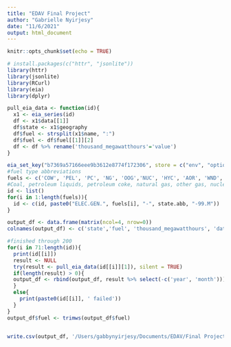 ```yaml
---
title: "EDAV Final Project"
author: "Gabrielle Nyirjesy"
date: "11/6/2021"
output: html_document
---
```


```r
knitr::opts_chunk$set(echo = TRUE)
```


```r
# install.packages(c("httr", "jsonlite"))
library(httr)
library(jsonlite)
library(RCurl)
library(eia)
library(dplyr)
```

```r
pull_eia_data <- function(id){
  x1 <- eia_series(id)
  df <- x1$data[[1]]
  df$state <- x1$geography
  df$fuel <- strsplit(x1$name, ":") 
  df$fuel <- df$fuel[[1]][2]
  df <- df %>% rename('thousand_megawatthours'='value')
}

eia_set_key("b7369a57166eee9b3612e8774f172306", store = c("env", "options", "sysenv"))
#fuel type abbreviations
fuels <- c('COW', 'PEL', 'PC', 'NG', 'OOG','NUC', 'HYC', 'AOR', 'WND', 'SUN', 'SPV', 'STH', 'GEO', 'WWW', 'WAS','HPS','OTH', 'TSN','DPV')
#Coal, petroleum liquids, petroleum coke, natural gas, other gas, nuclear, conventional hydroelectic, other renewables, wind, all utility scale solar, utility scale photovoltaic, utility scale thermal, geothermal, wood and wood derived fuels, other biomass, hydroelectic pumped storage, other, all solar, small scale solar photovoltaic
id <- list()
for(i in 1:length(fuels)){
  id <- c(id, paste0("ELEC.GEN.", fuels[i], "-", state.abb, "-99.M"))
}

output_df <- data.frame(matrix(ncol=4, nrow=0))
colnames(output_df) <- c('state','fuel', 'thousand_megawatthours', 'date')

#finished through 200
for(i in 71:length(id)){
  print(id[[i]])
  result <- NULL
  try(result <- pull_eia_data(id[[i]][1]), silent = TRUE)
  if(length(result) > 0){
  output_df <- rbind(output_df, result %>% select(-c('year', 'month')))
  }
  else{
    print(paste0(id[[i]], ' failed'))
  }
}
output_df$fuel <- trimws(output_df$fuel)


write.csv(output_df, '/Users/gabbynyirjesy/Documents/EDAV/Final Project/monthly_fuel_generation_by_state.csv')

```

